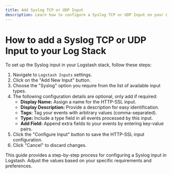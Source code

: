 ```yaml
---
title: Add Syslog TCP or UDP Input
description: Learn how to configure a Syslog TCP or UDP Input on your Logstash Instance
---
```


# How to add a Syslog TCP or UDP Input to your Log Stack

To set up the Syslog input in your Logstash stack, follow these steps:

1. Navigate to `Logstash Inputs` settings.
2. Click on the "Add New Input" button.
3. Choose the "Syslog" option you require from the list of available input types.
4. The following configuration details are optional, only add if required:
   - **Display Name:** Assign a name for the HTTP-SSL input.
   - **Display Description:** Provide a description for easy identification.
   - **Tags:** Tag your events with arbitrary values (comma-separated).
   - **Type:** Include a type field in all events processed by this input.
   - **Add Field:** Append extra fields to your events by entering key-value pairs.
5. Click the "Configure Input" button to save the HTTP-SSL input configuration.
6. Click "Cancel" to discard changes.

This guide provides a step-by-step process for configuring a Syslog input in Logstash. 
Adjust the values based on your specific requirements and preferences.